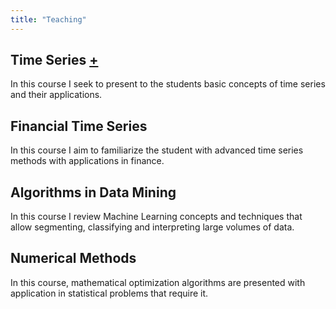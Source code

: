 ```yaml
---
title: "Teaching"
---
```


## Time Series [+](courses/ST/index.qmd)

In this course I seek to present to the students basic concepts of time series and their applications.

## Financial Time Series

In this course I aim to familiarize the student with advanced time series methods with applications in finance.

## Algorithms in Data Mining

In this course I review Machine Learning concepts and techniques that allow segmenting, classifying and interpreting large volumes of data.

## Numerical Methods

In this course, mathematical optimization algorithms are presented with application in statistical problems that require it.